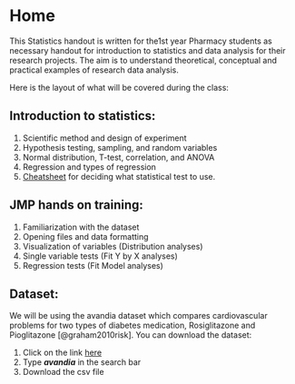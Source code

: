 # Home {.unnumbered}

This Statistics handout is written for the1st year Pharmacy students as necessary handout for introduction to statistics and data analysis for their research projects. The aim is to understand theoretical, conceptual and practical examples of research data analysis.

Here is the layout of what will be covered during the class:

## **Introduction to statistics:**

1.  Scientific method and design of experiment
2.  Hypothesis testing, sampling, and random variables
3.  Normal distribution, T-test, correlation, and ANOVA
4.  Regression and types of regression
5.  [Cheatsheet](https://statsandr.com/blog/files/overview-statistical-tests-statsandr.pdf) for deciding what statistical test to use.

## **JMP hands on training:**

1.  Familiarization with the dataset
2.  Opening files and data formatting
3.  Visualization of variables (Distribution analyses)
4.  Single variable tests (Fit Y by X analyses)
5.  Regression tests (Fit Model analyses)

## Dataset:

We will be using the avandia dataset which compares cardiovascular problems for two types of diabetes medication, Rosiglitazone and Pioglitazone [@graham2010risk]. You can download the dataset:

1.  Click on the link [here](https://vincentarelbundock.github.io/Rdatasets/articles/data.html)
2.  Type ***avandia*** in the search bar
3.  Download the csv file

